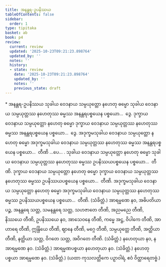 ```yaml
---
title: အနန္တရ-ဥပနိဿယ
tableOfContents: false
sidebar:
  order: 1
type: tipitaka
basket: ab
book: p4
review:
  current: review
  updated: '2025-10-23T09:21:23.898764'
  updated_by: ''
  notes: ''
  history:
  - state: review
    date: '2025-10-23T09:21:23.898764'
    updated_by: ''
    notes: ''
    previous_state: draft
---
```



<ReviewStatus review={frontmatter.review} showDetails={true} />

<HypothesisAnnotation frontmatter={frontmatter} />

<DynamicBreadcrumb />

<Paragraph type="center" book="p4">
* အနန္တရ-ဥပနိဿယ
</Paragraph>

<Division number="34" book="p4" e="ch" v="39" p="478">

<Paragraph number="111" book="p4">
သုခါယ ဝေဒနာယ သမ္ပယုတ္တော နဟေတု ဓမ္မော သုခါယ ဝေဒနာယ သမ္ပယုတ္တဿ နဟေတုဿ ဓမ္မဿ အနန္တရပစ္စယေန ပစ္စယော…  ဒွေ.
</Paragraph>

<Paragraph number="112" book="p4">
ဒုက္ခာယ ဝေဒနာယ သမ္ပယုတ္တော နဟေတု ဓမ္မော ဒုက္ခာယ ဝေဒနာယ သမ္ပယုတ္တဿ နဟေတုဿ ဓမ္မဿ အနန္တရပစ္စယေန ပစ္စယော…  ဒွေ.
</Paragraph>

<Paragraph number="113" book="p4">
အဒုက္ခမသုခါယ ဝေဒနာယ သမ္ပယုတ္တော နဟေတု ဓမ္မော အဒုက္ခမသုခါယ ဝေဒနာယ သမ္ပယုတ္တဿ နဟေတုဿ ဓမ္မဿ အနန္တရပစ္စယေန ပစ္စယော…  တီဏိ …ပေ… .
</Paragraph>

</Division>
<Division number="35" book="p4" e="ch" v="39" p="478">

<Paragraph number="114" book="p4">
သုခါယ ဝေဒနာယ သမ္ပယုတ္တော နဟေတု ဓမ္မော သုခါယ ဝေဒနာယ သမ္ပယုတ္တဿ နဟေတုဿ ဓမ္မဿ ဥပနိဿယပစ္စယေန ပစ္စယော…  တီဏိ.
</Paragraph>

<Paragraph number="115" book="p4">
ဒုက္ခာယ ဝေဒနာယ သမ္ပယုတ္တော နဟေတု ဓမ္မော ဒုက္ခာယ ဝေဒနာယ သမ္ပယုတ္တဿ နဟေတုဿ ဓမ္မဿ ဥပနိဿယပစ္စယေန ပစ္စယော…  တီဏိ.
</Paragraph>

<Paragraph number="116" book="p4">
အဒုက္ခမသုခါယ ဝေဒနာယ သမ္ပယုတ္တော နဟေတု ဓမ္မော အဒုက္ခမသုခါယ ဝေဒနာယ သမ္ပယုတ္တဿ နဟေတုဿ ဓမ္မဿ ဥပနိဿယပစ္စယေန ပစ္စယော…  တီဏိ. (သံခိတ္တံ.)
</Paragraph>

</Division>
<Division number="36" book="p4" e="ch" v="39" p="479">

<Paragraph number="117" book="p4">
အာရမ္မဏေ နဝ, အဓိပတိယာ ပဉ္စ, အနန္တရေ သတ္တ, သမနန္တရေ သတ္တ, သဟဇာတေ တီဏိ, အညမညေ တီဏိ, နိဿယေ တီဏိ, ဥပနိဿယေ နဝ, အာသေဝနေ တီဏိ, ကမ္မေ အဋ္ဌ, ဝိပါကေ တီဏိ, အာဟာရေ တီဏိ, ဣန္ဒြိယေ တီဏိ, ဈာနေ တီဏိ, မဂ္ဂေ တီဏိ, သမ္ပယုတ္တေ တီဏိ, အတ္ထိယာ တီဏိ, နတ္ထိယာ သတ္တ, ဝိဂတေ သတ္တ, အဝိဂတေ တီဏိ. (သံခိတ္တံ.)
</Paragraph>

<Paragraph number="118" book="p4">
နဟေတုယာ နဝ, နအာရမ္မဏေ နဝ. (သံခိတ္တံ.)
</Paragraph>

<Paragraph number="119" book="p4">
အာရမ္မဏပစ္စယာ နဟေတုယာ နဝ. (သံခိတ္တံ.)
</Paragraph>

<Paragraph number="120" book="p4">
နဟေတုပစ္စယာ အာရမ္မဏေ နဝ. (သံခိတ္တံ.)
</Paragraph>

<Paragraph number="121" book="p4">
(ယထာ ကုသလတ္တိကေ ပဉှာဝါရံ, ဧဝံ ဝိတ္ထာရေတဗ္ဗံ.)
</Paragraph>
</Division>